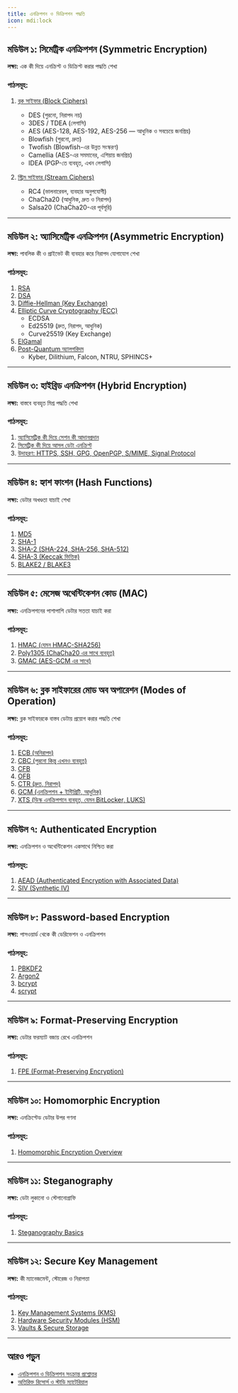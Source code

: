 ```yaml
---
title: এনক্রিপশন ও ডিক্রিপশন পদ্ধতি
icon: mdi:lock
---
```


## মডিউল ১: সিমেট্রিক এনক্রিপশন (Symmetric Encryption)

**লক্ষ্য:** এক কী দিয়ে এনক্রিপ্ট ও ডিক্রিপ্ট করার পদ্ধতি শেখা

### পাঠসমূহ:
1. [ব্লক সাইফার (Block Ciphers)](/encryption/block-ciphers)  
   - DES (পুরনো, নিরাপদ নয়)  
   - 3DES / TDEA (লেগাসি)  
   - AES (AES-128, AES-192, AES-256 — আধুনিক ও সবচেয়ে জনপ্রিয়)  
   - Blowfish (পুরনো, দ্রুত)  
   - Twofish (Blowfish-এর উন্নত সংস্করণ)  
   - Camellia (AES-এর সমমানের, এশিয়ায় জনপ্রিয়)  
   - IDEA (PGP-তে ব্যবহৃত, এখন লেগাসি)  

2. [স্ট্রিম সাইফার (Stream Ciphers)](/encryption/stream-ciphers)  
   - RC4 (ভালনারেবল, ব্যবহার অনুপযোগী)  
   - ChaCha20 (আধুনিক, দ্রুত ও নিরাপদ)  
   - Salsa20 (ChaCha20-এর পূর্বসূরি)  

---

## মডিউল ২: অ্যাসিমেট্রিক এনক্রিপশন (Asymmetric Encryption)

**লক্ষ্য:** পাবলিক কী ও প্রাইভেট কী ব্যবহার করে নিরাপদ যোগাযোগ শেখা

### পাঠসমূহ:
1. [RSA](/encryption/rsa)  
2. [DSA](/encryption/dsa)  
3. [Diffie-Hellman (Key Exchange)](/encryption/diffie-hellman)  
4. [Elliptic Curve Cryptography (ECC)](/encryption/ecc)  
   - ECDSA  
   - Ed25519 (দ্রুত, নিরাপদ, আধুনিক)  
   - Curve25519 (Key Exchange)  
5. [ElGamal](/encryption/elgamal)  
6. [Post-Quantum অ্যালগরিদম](/encryption/post-quantum)  
   - Kyber, Dilithium, Falcon, NTRU, SPHINCS+  

---

## মডিউল ৩: হাইব্রিড এনক্রিপশন (Hybrid Encryption)

**লক্ষ্য:** বাস্তবে ব্যবহৃত মিশ্র পদ্ধতি শেখা

### পাঠসমূহ:
1. [অ্যাসিমেট্রিক কী দিয়ে সেশন কী আদানপ্রদান](/encryption/hybrid-session-key)  
2. [সিমেট্রিক কী দিয়ে আসল ডেটা এনক্রিপ্ট](/encryption/hybrid-symmetric)  
3. [উদাহরণ: HTTPS, SSH, GPG, OpenPGP, S/MIME, Signal Protocol](/encryption/hybrid-examples)  

---

## মডিউল ৪: হ্যাশ ফাংশন (Hash Functions)

**লক্ষ্য:** ডেটার অখণ্ডতা যাচাই শেখা

### পাঠসমূহ:
1. [MD5](/encryption/md5)  
2. [SHA-1](/encryption/sha1)  
3. [SHA-2 (SHA-224, SHA-256, SHA-512)](/encryption/sha2)  
4. [SHA-3 (Keccak ভিত্তিক)](/encryption/sha3)  
5. [BLAKE2 / BLAKE3](/encryption/blake2-blake3)  

---

## মডিউল ৫: মেসেজ অথেন্টিকেশন কোড (MAC)

**লক্ষ্য:** এনক্রিপশনের পাশাপাশি ডেটার সততা যাচাই করা

### পাঠসমূহ:
1. [HMAC (যেমন HMAC-SHA256)](/encryption/hmac)  
2. [Poly1305 (ChaCha20 এর সাথে ব্যবহৃত)](/encryption/poly1305)  
3. [GMAC (AES-GCM এর সাথে)](/encryption/gmac)  

---

## মডিউল ৬: ব্লক সাইফারের মোড অব অপারেশন (Modes of Operation)

**লক্ষ্য:** ব্লক সাইফারকে বাস্তব ডেটায় প্রয়োগ করার পদ্ধতি শেখা

### পাঠসমূহ:
1. [ECB (অনিরাপদ)](/encryption/ecb)  
2. [CBC (পুরনো কিন্তু এখনও ব্যবহৃত)](/encryption/cbc)  
3. [CFB](/encryption/cfb)  
4. [OFB](/encryption/ofb)  
5. [CTR (দ্রুত, নিরাপদ)](/encryption/ctr)  
6. [GCM (এনক্রিপশন + ইন্টিগ্রিটি, আধুনিক)](/encryption/gcm)  
7. [XTS (ডিস্ক এনক্রিপশনে ব্যবহৃত, যেমন BitLocker, LUKS)](/encryption/xts)  

---

## মডিউল ৭: Authenticated Encryption

**লক্ষ্য:** এনক্রিপশন ও অথেন্টিকেশন একসাথে নিশ্চিত করা

### পাঠসমূহ:
1. [AEAD (Authenticated Encryption with Associated Data)](/encryption/aead)  
2. [SIV (Synthetic IV)](/encryption/siv)  

---

## মডিউল ৮: Password-based Encryption

**লক্ষ্য:** পাসওয়ার্ড থেকে কী ডেরিভেশন ও এনক্রিপশন

### পাঠসমূহ:
1. [PBKDF2](/encryption/pbkdf2)  
2. [Argon2](/encryption/argon2)  
3. [bcrypt](/encryption/bcrypt)  
4. [scrypt](/encryption/scrypt)  

---

## মডিউল ৯: Format-Preserving Encryption

**লক্ষ্য:** ডেটার ফরম্যাট বজায় রেখে এনক্রিপশন

### পাঠসমূহ:
1. [FPE (Format-Preserving Encryption)](/encryption/fpe)  

---

## মডিউল ১০: Homomorphic Encryption

**লক্ষ্য:** এনক্রিপ্টেড ডেটার উপর গণনা

### পাঠসমূহ:
1. [Homomorphic Encryption Overview](/encryption/homomorphic)  

---

## মডিউল ১১: Steganography

**লক্ষ্য:** ডেটা লুকানো ও স্টেগানোগ্রাফি

### পাঠসমূহ:
1. [Steganography Basics](/encryption/steganography)  

---

## মডিউল ১২: Secure Key Management

**লক্ষ্য:** কী ম্যানেজমেন্ট, স্টোরেজ ও নিরাপত্তা

### পাঠসমূহ:
1. [Key Management Systems (KMS)](/encryption/kms)  
2. [Hardware Security Modules (HSM)](/encryption/hsm)  
3. [Vaults & Secure Storage](/encryption/vaults)  

---

## আরও পড়ুন

- [এনক্রিপশন ও ডিক্রিপশন সংক্রান্ত প্রশ্নোত্তর](/encryption/qna)
- [অতিরিক্ত রিসোর্স ও স্টাডি ম্যাটেরিয়াল](/encryption/additional-resources)
